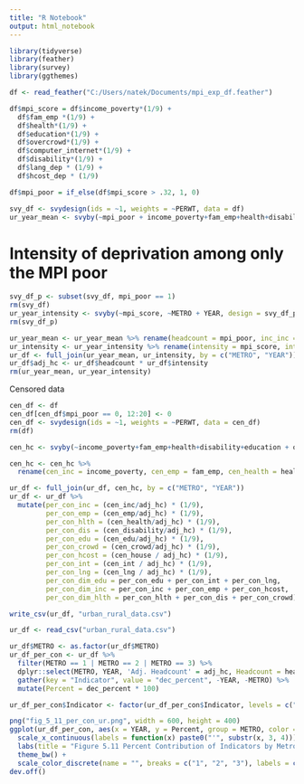 ```yaml
---
title: "R Notebook"
output: html_notebook
---
```


```r
library(tidyverse)
library(feather)
library(survey)
library(ggthemes)
```

```r
df <- read_feather("C:/Users/natek/Documents/mpi_exp_df.feather")
```

```r
df$mpi_score = df$income_poverty*(1/9) + 
  df$fam_emp *(1/9) + 
  df$health*(1/9) + 
  df$education*(1/9) +
  df$overcrowd*(1/9) +
  df$computer_internet*(1/9) + 
  df$disability*(1/9) +
  df$lang_dep * (1/9) +
  df$hcost_dep * (1/9)

df$mpi_poor = if_else(df$mpi_score > .32, 1, 0)
```

```r
svy_df <- svydesign(ids = ~1, weights = ~PERWT, data = df)
ur_year_mean <- svyby(~mpi_poor + income_poverty+fam_emp+health+disability+education + overcrowd+hcost_dep+computer_internet+lang_dep, ~METRO + YEAR, design = svy_df, svymean)
```

# Intensity of deprivation among only the MPI poor
```r
svy_df_p <- subset(svy_df, mpi_poor == 1)
rm(svy_df)
ur_year_intensity <- svyby(~mpi_score, ~METRO + YEAR, design = svy_df_p, svymean)
rm(svy_df_p)
```

```r
ur_year_mean <- ur_year_mean %>% rename(headcount = mpi_poor, inc_inc = income_poverty, inc_emp = fam_emp, inc_health = health, inc_dis = disability, inc_edu = education, inc_crowd = overcrowd, inc_house = hcost_dep, inc_int = computer_internet, inc_lng = lang_dep, se_headcount = se.mpi_poor, se_inc_inc = se.income_poverty, se_inc_emp = se.fam_emp, se_inc_health = se.health, se_inc_dis = se.disability, se_inc_edu = se.education, se_inc_crowd = se.overcrowd, se_inc_house = se.hcost_dep, se_inc_int = se.computer_internet, se_inc_lng = se.lang_dep)
ur_intensity <- ur_year_intensity %>% rename(intensity = mpi_score, int_se = se)
ur_df <- full_join(ur_year_mean, ur_intensity, by = c("METRO", "YEAR"))
ur_df$adj_hc <- ur_df$headcount * ur_df$intensity
rm(ur_year_mean, ur_year_intensity)
```

Censored data
```r
cen_df <- df
cen_df[cen_df$mpi_poor == 0, 12:20] <- 0
cen_df <- svydesign(ids = ~1, weights = ~PERWT, data = cen_df)
rm(df)
```

```r
cen_hc <- svyby(~income_poverty+fam_emp+health+disability+education + overcrowd+hcost_dep+computer_internet+lang_dep, ~METRO + YEAR, design = cen_df, svymean)
```

```r
cen_hc <- cen_hc %>%
  rename(cen_inc = income_poverty, cen_emp = fam_emp, cen_health = health, cen_disability = disability, cen_edu = education, cen_crowd = overcrowd, cen_house = hcost_dep, cen_int = computer_internet, cen_lng = lang_dep, se_cen_inc = se.income_poverty, se_cen_emp = se.fam_emp, se_cen_health = se.health, se_cen_disability = se.disability, se_cen_edu = se.education, se_cen_crowd = se.overcrowd, se_cen_house = se.hcost_dep, se_cen_int = se.computer_internet, se_cen_lng = se.lang_dep)
```


```r
ur_df <- full_join(ur_df, cen_hc, by = c("METRO", "YEAR"))
ur_df <- ur_df %>%
  mutate(per_con_inc = (cen_inc/adj_hc) * (1/9),
         per_con_emp = (cen_emp/adj_hc) * (1/9),
         per_con_hlth = (cen_health/adj_hc) * (1/9),
         per_con_dis = (cen_disability/adj_hc) * (1/9),
         per_con_edu = (cen_edu/adj_hc) * (1/9),
         per_con_crowd = (cen_crowd/adj_hc) * (1/9),
         per_con_hcost = (cen_house / adj_hc) * (1/9),
         per_con_int = (cen_int / adj_hc) * (1/9),
         per_con_lng = (cen_lng / adj_hc) * (1/9), 
         per_con_dim_edu = per_con_edu + per_con_int + per_con_lng,
         per_con_dim_inc = per_con_inc + per_con_emp + per_con_hcost,
         per_con_dim_hlth = per_con_hlth + per_con_dis + per_con_crowd)
```

```r
write_csv(ur_df, "urban_rural_data.csv")
```

```r
ur_df <- read_csv("urban_rural_data.csv")
```


```r
ur_df$METRO <- as.factor(ur_df$METRO)
ur_df_per_con <- ur_df %>%
  filter(METRO == 1 | METRO == 2 | METRO == 3) %>%
  dplyr::select(METRO, YEAR, 'Adj. Headcount' = adj_hc, Headcount = headcount, Intensity = intensity, Income = per_con_inc, Employment = per_con_emp, 'Health Insurance' = per_con_hlth, Disability = per_con_dis, 'HS Degree' = per_con_edu, Overcrowding = per_con_crowd, 'Housing Cost' = per_con_hcost, Internet = per_con_int, Language = per_con_lng) %>%
  gather(key = "Indicator", value = "dec_percent", -YEAR, -METRO) %>%
  mutate(Percent = dec_percent * 100)
```

```r
ur_df_per_con$Indicator <- factor(ur_df_per_con$Indicator, levels = c("Adj. Headcount", "Health Insurance", "HS Degree", "Income", "Headcount", "Disability", "Internet", "Employment", "Intensity", "Overcrowding", "Language", "Housing Cost"))
```


```r
png("fig_5_11_per_con_ur.png", width = 600, height = 400)
ggplot(ur_df_per_con, aes(x = YEAR, y = Percent, group = METRO, color = METRO)) + geom_line() + geom_point() + facet_wrap(~Indicator) + 
  scale_x_continuous(labels = function(x) paste0("'", substr(x, 3, 4))) +
  labs(title = "Figure 5.11 Percent Contribution of Indicators by Metro Status", x = "Year", y = "Percent") + 
  theme_bw() + 
  scale_color_discrete(name = "", breaks = c("1", "2", "3"), labels = c("Out of Metro", "In Principal City", "In Metro Outside \n Principal City"))
dev.off()
```



